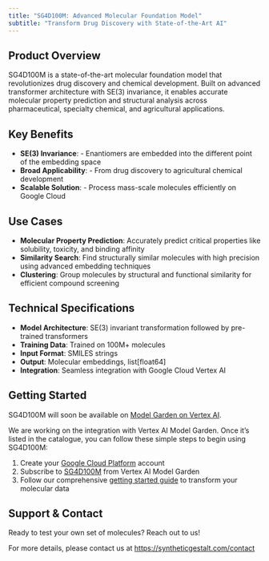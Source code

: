 ```yaml
---
title: "SG4D100M: Advanced Molecular Foundation Model"
subtitle: "Transform Drug Discovery with State-of-the-Art AI"
---
```


## Product Overview

SG4D100M is a state-of-the-art molecular foundation model that revolutionizes drug discovery and chemical development. Built on advanced transformer architecture with SE(3) invariance, it
enables accurate molecular property prediction and structural analysis across pharmaceutical, specialty chemical, and agricultural applications.

## Key Benefits

- **SE(3) Invariance**: - Enantiomers are embedded into the different point of the embedding space
- **Broad Applicability**: - From drug discovery to agricultural chemical development
- **Scalable Solution**: - Process mass-scale molecules efficiently on Google Cloud

## Use Cases

- **Molecular Property Prediction**: Accurately predict critical properties like solubility, toxicity, and binding affinity
- **Similarity Search**: Find structurally similar molecules with high precision using advanced embedding techniques
- **Clustering**: Group molecules by structural and functional similarity for efficient compound screening

## Technical Specifications

- **Model Architecture**: SE(3) invariant transformation followed by pre-trained transformers
- **Training Data**: Trained on 100M+ molecules
- **Input Format**: SMILES strings
- **Output**: Molecular embeddings, list[float64]
- **Integration**: Seamless integration with Google Cloud Vertex AI

## Getting Started

SG4D100M will soon be available on [Model Garden on Vertex AI](https://cloud.google.com/model-garden).

We are working on the integration with Vertex AI Model Garden.
Once it's listed in the catalogue, you can follow these simple steps to begin using SG4D100M:

1. Create your [Google Cloud Platform](https://cloud.google.com/) account
2. Subscribe to [SG4D100M](https://console.cloud.google.com/vertex-ai/publishers/syntheticgestalt/model-garden/sg4d100m) from Vertex AI Model Garden
3. Follow our comprehensive [getting started guide](notebooks/how-to-use.ipynb) to transform your molecular data

## Support & Contact

Ready to test your own set of molecules? Reach out to us!

For more details, please contact us at [https://syntheticgestalt.com/contact](https://syntheticgestalt.com/contact)
